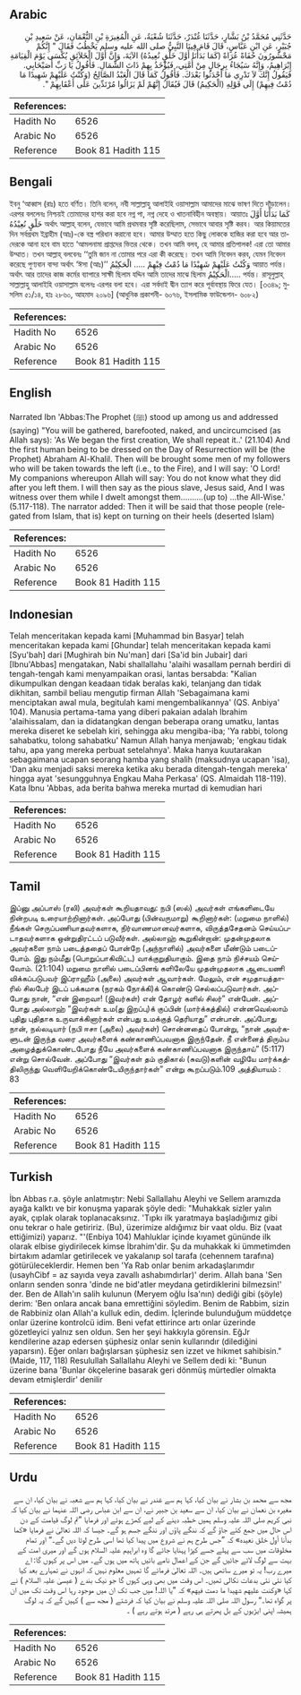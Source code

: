 ## Arabic


<div dir="rtl" lang="ar" style={{fontSize:'larger',backgroundColor:'#f8f9fa',padding:20}}>
حَدَّثَنِي مُحَمَّدُ بْنُ بَشَّارٍ، حَدَّثَنَا غُنْدَرٌ، حَدَّثَنَا شُعْبَةُ، عَنِ الْمُغِيرَةِ بْنِ النُّعْمَانِ، عَنْ سَعِيدِ بْنِ جُبَيْرٍ، عَنِ ابْنِ عَبَّاسٍ، قَالَ قَامَ فِينَا النَّبِيُّ صلى الله عليه وسلم يَخْطُبُ فَقَالَ ‏"‏ إِنَّكُمْ مَحْشُورُونَ حُفَاةً عُرَاةً ‏(‏كَمَا بَدَأْنَا أَوَّلَ خَلْقٍ نُعِيدُهُ‏)‏ الآيَةَ، وَإِنَّ أَوَّلَ الْخَلاَئِقِ يُكْسَى يَوْمَ الْقِيَامَةِ إِبْرَاهِيمُ، وَإِنَّهُ سَيُجَاءُ بِرِجَالٍ مِنْ أُمَّتِي، فَيُؤْخَذُ بِهِمْ ذَاتَ الشِّمَالِ‏.‏ فَأَقُولُ يَا رَبِّ أُصَيْحَابِي‏.‏ فَيَقُولُ إِنَّكَ لاَ تَدْرِي مَا أَحْدَثُوا بَعْدَكَ‏.‏ فَأَقُولُ كَمَا قَالَ الْعَبْدُ الصَّالِحُ ‏(‏وَكُنْتُ عَلَيْهِمْ شَهِيدًا مَا دُمْتُ فِيهِمْ‏)‏ إِلَى قَوْلِهِ ‏(‏الْحَكِيمُ‏)‏ قَالَ فَيُقَالُ إِنَّهُمْ لَمْ يَزَالُوا مُرْتَدِّينَ عَلَى أَعْقَابِهِمْ ‏"‏‏.‏
</div>
<div style={{backgroundColor:'#f8f9fa',padding:20, marginBottom: 10}}><table> <thead> <tr> <th>References:</th> <th></th> </tr> </thead> <tbody><tr><td>Hadith No</td><td>6526</td></tr><tr><td>Arabic No</td><td>6526</td></tr><tr><td>Reference</td><td>Book 81 Hadith 115</td></tr></tbody></table></div>

## Bengali


<div dir="ltr" lang="bn" style={{fontSize:'larger',backgroundColor:'#f8f9fa',padding:20}}>
ইবনু ‘আব্বাস (রাঃ) হতে বর্ণিত। তিনি বলেন, নবী সাল্লাল্লাহু আলাইহি ওয়াসাল্লাম আমাদের মাঝে ভাষণ দিতে দাঁড়ালেন। এরপর বললেনঃ নিশ্চয়ই তোমাদের হাশর করা হবে নগ্ন পা, নগ্ন দেহে ও খাতনাবিহীন অবস্থায়। আয়াতঃ كَمَا بَدَأْنَا أَوَّلَ خَلْقٍ نُعِيْدُهُ অর্থাৎ আল্লাহ্ বলেন, যেভাবে আমি প্রথমবার সৃষ্টি করেছিলাম, সেভাবে আবার সৃষ্টি করব। আর কিয়ামতের দিন সর্বপ্রথম ইব্রাহীম (আঃ)-কে বস্ত্র পরিধান করানো হবে। আমার উম্মাত হতে কিছু লোককে হাজির করা হবে আর তাদেরকে আনা হবে বাম হাতে ‘আমলনামা প্রাপ্তদের ভিতর থেকে। তখন আমি বলব, হে আমার প্রতিপালক! এরা তো আমার উম্মাত। তখন আল্লাহ্ বলবেনঃ ‘‘তুমি জান না তোমার পরে এরা কী করেছে। তখন আমি নিবেদন করব, যেমন নিবেদন করেছে পুণ্যবান বান্দা অর্থাৎ ‘ঈসা (আঃ)’’ وَكُنْتُ عَلَيْهِمْ شَهِيْدًا مَا دُمْتُ فِيْهِمْ ..... الْحَكِيْمُ আয়াত পর্যন্ত। অর্থাৎ আর তাদের কাজ কর্মের ব্যাপারে সাক্ষী ছিলাম যদ্দিন আমি তাদের মাঝে ছিলাম الْحَكِيْمُ..... পর্যন্ত। রাসূলুল্লাহ্ সাল্লাল্লাহু আলাইহি ওয়াসাল্লাম বলেনঃ এরপর বলা হবে। এরা সর্বদাই দ্বীন ত্যাগ করে পূর্বাবস্থায় ফিরে যেত। [৩৩৪৯; মুসলিম ৫১/১৪, হাঃ ২৮৬০, আহমাদ ২০৯৬] (আধুনিক প্রকাশনী- ৬০৭৬, ইসলামিক ফাউন্ডেশন- ৬০৮২)
</div>
<div style={{backgroundColor:'#f8f9fa',padding:20, marginBottom: 10}}><table> <thead> <tr> <th>References:</th> <th></th> </tr> </thead> <tbody><tr><td>Hadith No</td><td>6526</td></tr><tr><td>Arabic No</td><td>6526</td></tr><tr><td>Reference</td><td>Book 81 Hadith 115</td></tr></tbody></table></div>

## English


<div dir="ltr" lang="en" style={{fontSize:'larger',backgroundColor:'#f8f9fa',padding:20}}>
Narrated Ibn 'Abbas:The Prophet (ﷺ) stood up among us and addressed (saying) "You will be gathered, barefooted, naked, and uncircumcised (as Allah says): 'As We began the first creation, We shall repeat it..' (21.104) And the first human being to be dressed on the Day of Resurrection will be (the Prophet) Abraham Al-Khalil. Then will be brought some men of my followers who will be taken towards the left (i.e., to the Fire), and I will say: 'O Lord! My companions whereupon Allah will say: You do not know what they did after you left them. I will then say as the pious slave, Jesus said, And I was witness over them while I dwelt amongst them..........(up to) ...the All-Wise.' (5.117-118). The narrator added: Then it will be said that those people (relegated from Islam, that is) kept on turning on their heels (deserted Islam)
</div>
<div style={{backgroundColor:'#f8f9fa',padding:20, marginBottom: 10}}><table> <thead> <tr> <th>References:</th> <th></th> </tr> </thead> <tbody><tr><td>Hadith No</td><td>6526</td></tr><tr><td>Arabic No</td><td>6526</td></tr><tr><td>Reference</td><td>Book 81 Hadith 115</td></tr></tbody></table></div>

## Indonesian


<div dir="ltr" lang="id" style={{fontSize:'larger',backgroundColor:'#f8f9fa',padding:20}}>
Telah menceritakan kepada kami [Muhammad bin Basyar] telah menceritakan kepada kami [Ghundar] telah menceritakan kepada kami [Syu'bah] dari [Mughirah bin Nu'man] dari [Sa'id bin Jubair] dari [Ibnu'Abbas] mengatakan, Nabi shallallahu 'alaihi wasallam pernah berdiri di tengah-tengah kami menyampaikan orasi, lantas bersabda: "Kalian dikumpulkan dengan keadaan tidak beralas kaki, telanjang dan tidak dikhitan, sambil beliau mengutip firman Allah 'Sebagaimana kami menciptakan awal mula, begitulah kami mengembalikannya' (QS. Anbiya' 104). Manusia pertama-tama yang diberi pakaian adalah Ibrahim 'alaihissalam, dan ia didatangkan dengan beberapa orang umatku, lantas mereka diseret ke sebelah kiri, sehingga aku mengiba-iba; 'Ya rabbi, tolong sahabatku, tolong sahabatku' Namun Allah hanya menjawab; 'engkau tidak tahu, apa yang mereka perbuat setelahnya'. Maka hanya kuutarakan sebagaimana ucapan seorang hamba yang shalih (maksudnya ucapan 'isa), 'Dan aku menjadi saksi mereka ketika aku berada ditengah-tengah mereka' hingga ayat 'sesungguhnya Engkau Maha Perkasa' (QS. Almaidah 118-119). Kata Ibnu 'Abbas, ada berita bahwa mereka murtad di kemudian hari
</div>
<div style={{backgroundColor:'#f8f9fa',padding:20, marginBottom: 10}}><table> <thead> <tr> <th>References:</th> <th></th> </tr> </thead> <tbody><tr><td>Hadith No</td><td>6526</td></tr><tr><td>Arabic No</td><td>6526</td></tr><tr><td>Reference</td><td>Book 81 Hadith 115</td></tr></tbody></table></div>

## Tamil


<div dir="ltr" lang="ta" style={{fontSize:'larger',backgroundColor:'#f8f9fa',padding:20}}>
இப்னு அப்பாஸ் (ரலி) அவர்கள் கூறியதாவது: நபி (ஸல்) அவர்கள் எங்களிடையே நின்றபடி உரையாற்றினார்கள். அப்போது (பின்வருமாறு) கூறினார்கள்: (மறுமை நாளில்) நீங்கள் செருப்பணியாதவர்களாக, நிர்வாணமானவர்களாக, விருத்தசேதனம் செய்யப்படாதவர்களாக ஒன்றுதிரட்டப் படுவீர்கள். அல்லாஹ் கூறுகின்றான்: முதன்முதலாக அவர்களை நாம் படைத்ததைப் போன்றே (அந்நாளில்) அவர்களை மீண்டும் படைப்போம். இது நம்மீது (பொறுப்பாகிவிட்ட) வாக்குறுதியாகும். இதை நாம் நிச்சயம் செய்வோம். (21:104) மறுமை நாளில் படைப்பினங் களிலேயே முதன்முதலாக ஆடையணி விக்கப்படுபவர் இப்ராஹீம் (அலை) அவர்கள் ஆவார்கள். மேலும், என் சமுதாயத்தாரில் சிலபேர் இடப் பக்கமாக (நரகம் நோக்கி)க் கொண்டு செல்லப்படுவார்கள். அப்போது நான், “என் இறைவா! (இவர்கள்) என் தோழர் களில் சிலர்” என்பேன். அப்போது அல்லாஹ் “இவர்கள் உம(து இறப்பு)க் குப்பின் (மார்க்கத்தில்) என்னவெல்லாம் புதிது புதிதாக உருவாக்கினார்கள் என்பது உமக்குத் தெரியாது” என்பான். அப்போது நான், நல்லடியார் (நபி ஈசா (அலை) அவர்கள்) சொன்னதைப் போன்று, “நான் அவர்களுடன் இருந்த வரை அவர்களைக் கண்காணிப்பவனாக இருந்தேன். நீ என்னைத் திரும்ப அழைத்துக்கொண்டபோது நீயே அவர்களைக் கண்காணிப்பவனாக இருந்தாய்” (5:117) என்று சொல்வேன். அப்போது “இவர்கள் தம் குதிகால் (சுவடு)களின் வழியே மார்க்கத்திலிருந்து வெளியேறிக்கொண்டேயிருந்தார்கள்” என்று கூறப்படும்.109 அத்தியாயம் : 83
</div>
<div style={{backgroundColor:'#f8f9fa',padding:20, marginBottom: 10}}><table> <thead> <tr> <th>References:</th> <th></th> </tr> </thead> <tbody><tr><td>Hadith No</td><td>6526</td></tr><tr><td>Arabic No</td><td>6526</td></tr><tr><td>Reference</td><td>Book 81 Hadith 115</td></tr></tbody></table></div>

## Turkish


<div dir="ltr" lang="tr" style={{fontSize:'larger',backgroundColor:'#f8f9fa',padding:20}}>
İbn Abbas r.a. şöyle anlatmıştır: Nebi Sallallahu Aleyhi ve Sellem aramızda ayağa kalktı ve bir konuşma yaparak şöyle dedi: "Muhakkak sizler yalın ayak, çıplak olarak toplanacaksınız. 'Tıpkı ilk yaratmaya başladığımız gibi onu tekrar o hale getiririz. (Bu), üzerimize aldığımız bir vaat oldu. Biz (vaat ettiğimizi) yaparız. "'(Enbiya 104) Mahluklar içinde kıyamet gününde ilk olarak elbise giydirilecek kimse İbrahim'dir. Şu da muhakkak ki ümmetimden birtakım adamlar getirilecek ve yakalanıp sol tarafa (cehennem tarafına) götürüleceklerdir. Hemen ben 'Ya Rab onlar benim arkadaşlarımdır (usayhCibf = az sayıda veya zavallı ashabımdırlar)' derim. Allah bana 'Sen onların senden sonra 'dinde ne bid'atler meydana getirdiklerini bilmezsin!' der. Ben de Allah'ın salih kulunun (Meryem oğlu İsa'nın) dediği gibi (şöyle) derim: 'Ben onlara ancak bana emrettiğini söyledim. Benim de Rabbim, sizin de Rabbiniz olan Allah'a kulluk edin, dedim. İçlerinde bulunduğum müddetçe onlar üzerine kontrolcü idim. Beni vefat ettirince artı onlar üzerinde gözetleyici yalnız sen oldun. Sen her şeyi hakkıyla görensin. EğJr kendilerine azap edersen şüphesiz onlar senin kullarındır (dilediğini yaparsın). Eğer onları bağışlarsan şüphesiz sen izzet ve hikmet sahibisin."(Maide, 117, 118) Resulullah Sallallahu Aleyhi ve Sellem dedi ki: "Bunun üzerine bana 'Bunlar ökçelerine basarak geri dönmüş mürtedler olmakta devam etmişlerdir' denilir
</div>
<div style={{backgroundColor:'#f8f9fa',padding:20, marginBottom: 10}}><table> <thead> <tr> <th>References:</th> <th></th> </tr> </thead> <tbody><tr><td>Hadith No</td><td>6526</td></tr><tr><td>Arabic No</td><td>6526</td></tr><tr><td>Reference</td><td>Book 81 Hadith 115</td></tr></tbody></table></div>

## Urdu


<div dir="rtl" lang="ur" style={{fontSize:'larger',backgroundColor:'#f8f9fa',padding:20}}>
مجھ سے محمد بن بشار نے بیان کیا، کہا ہم سے غندر نے بیان کیا، کہا ہم سے شعبہ نے بیان کیا، ان سے مغیرہ بن نعمان نے بیان کیا، ان سے سعید بن جبیر نے، ان سے ابن عباس رضی اللہ عنہما نے بیان کیا کہ نبی کریم صلی اللہ علیہ وسلم ہمیں خطبہ دینے کے لیے کھڑے ہوئے اور فرمایا ”تم لوگ قیامت کے دن اس حال میں جمع کئے جاؤ گے کہ ننگے پاؤں اور ننگے جسم ہو گے۔ جیسا کہ اللہ تعالیٰ نے فرمایا «كما بدأنا أول خلق نعيده‏» کہ ”جس طرح ہم نے شروع میں پیدا کیا تھا اسی طرح لوٹا دیں گے۔“ اور تمام مخلوقات میں سب سے پہلے جسے کپڑا پہنایا جائے گا وہ ابراہیم علیہ السلام ہوں گے اور میری امت کے بہت سے لوگ لائے جائیں گے جن کے اعمال نامے بائیں ہاتھ میں ہوں گے۔ میں اس پر کہوں گا: اے میرے رب! یہ تو میرے ساتھی ہیں۔ اللہ تعالیٰ فرمائے گا تمہیں معلوم نہیں کہ انہوں نے تمہارے بعد کیا کیا نئی نئی بدعات نکالی تھیں۔ اس وقت میں بھی وہی کہوں گا جو نیک بندے ( عیسیٰ علیہ السلام ) نے کہا «وكنت عليهم شهيدا ما دمت فيهم‏» کہ ”یا اللہ! میں جب تک ان میں موجود رہا اس وقت تک میں ان پر گواہ تھا۔“ رسول اللہ صلی اللہ علیہ وسلم نے بیان کیا کہ فرشتے ( مجھ سے ) کہیں گے کہ یہ لوگ ہمیشہ اپنی ایڑیوں کے بل پھرتے ہی رہے ( مرتد ہوتے رہے ) ۔
</div>
<div style={{backgroundColor:'#f8f9fa',padding:20, marginBottom: 10}}><table> <thead> <tr> <th>References:</th> <th></th> </tr> </thead> <tbody><tr><td>Hadith No</td><td>6526</td></tr><tr><td>Arabic No</td><td>6526</td></tr><tr><td>Reference</td><td>Book 81 Hadith 115</td></tr></tbody></table></div>